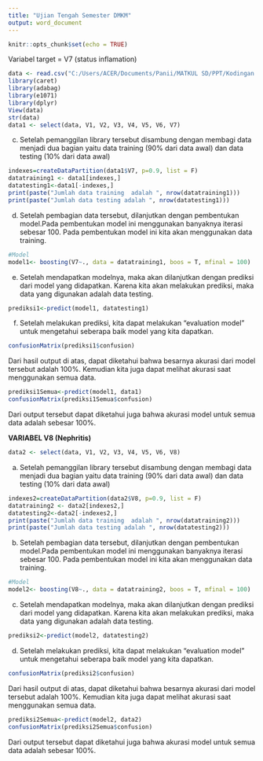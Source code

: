 ---
title: "Ujian Tengah Semester DMKM"
output: word_document
---

```{r setup, include=FALSE}
knitr::opts_chunk$set(echo = TRUE)
```
Variabel target = V7 (status inflamation)  
```{r}
data <- read.csv("C:/Users/ACER/Documents/Panii/MATKUL SD/PPT/Kodingan R/DMKM/diagnosis.data", header = FALSE, fileEncoding = "utf-16", sep = ";")
library(caret)
library(adabag)
library(e1071)
library(dplyr)
View(data)
str(data)
data1 <- select(data, V1, V2, V3, V4, V5, V6, V7)

```

c. Setelah pemanggilan library tersebut disambung dengan membagi data menjadi dua bagian yaitu data training (90% dari data awal) dan data testing (10% dari data awal)    
```{r}
indexes=createDataPartition(data1$V7, p=0.9, list = F)
datatraining1 <- data1[indexes,]
datatesting1<-data1[-indexes,]
print(paste("Jumlah data training  adalah ", nrow(datatraining1)))
print(paste("Jumlah data testing adalah ", nrow(datatesting1)))
```
  
d. Setelah pembagian data tersebut, dilanjutkan dengan pembentukan model.Pada pembentukan model ini menggunakan banyaknya iterasi sebesar 100. Pada pembentukan model ini kita akan menggunakan data training.  
```{r}
#Model
model1<- boosting(V7~., data = datatraining1, boos = T, mfinal = 100)
```
  
e. Setelah mendapatkan modelnya, maka akan dilanjutkan dengan prediksi dari model yang didapatkan. Karena kita akan melakukan prediksi, maka data yang digunakan adalah data testing.  
```{r}
prediksi1<-predict(model1, datatesting1)
```
  
f. Setelah melakukan prediksi, kita dapat melakukan "evaluation model" untuk mengetahui seberapa baik model yang kita dapatkan.  
```{r}
confusionMatrix(prediksi1$confusion)
```
Dari hasil output di atas, dapat diketahui bahwa besarnya akurasi dari model tersebut adalah 100%. Kemudian kita juga dapat melihat akurasi saat menggunakan semua data.  
```{r}
prediksi1Semua<-predict(model1, data1)
confusionMatrix(prediksi1Semua$confusion)
```
Dari output tersebut dapat diketahui juga bahwa akurasi model untuk semua data adalah sebesar 100%.  

**VARIABEL V8 (Nephritis)**  
```{r}
data2 <- select(data, V1, V2, V3, V4, V5, V6, V8)
```
  
a. Setelah pemanggilan library tersebut disambung dengan membagi data menjadi dua bagian yaitu data training (90% dari data awal) dan data testing (10% dari data awal)  
```{r}
indexes2=createDataPartition(data2$V8, p=0.9, list = F)
datatraining2 <- data2[indexes2,]
datatesting2<-data2[-indexes2,]
print(paste("Jumlah data training  adalah ", nrow(datatraining2)))
print(paste("Jumlah data testing adalah ", nrow(datatesting2)))
```
  

b. Setelah pembagian data tersebut, dilanjutkan dengan pembentukan model.Pada pembentukan model ini menggunakan banyaknya iterasi sebesar 100. Pada pembentukan model ini kita akan menggunakan data training.  
```{r}
#Model
model2<- boosting(V8~., data = datatraining2, boos = T, mfinal = 100)
```
  
c. Setelah mendapatkan modelnya, maka akan dilanjutkan dengan prediksi dari model yang didapatkan. Karena kita akan melakukan prediksi, maka data yang digunakan adalah data testing. 
```{r}
prediksi2<-predict(model2, datatesting2)
```
  
d. Setelah melakukan prediksi, kita dapat melakukan "evaluation model" untuk mengetahui seberapa baik model yang kita dapatkan.  
```{r}
confusionMatrix(prediksi2$confusion)
```
Dari hasil output di atas, dapat diketahui bahwa besarnya akurasi dari model tersebut adalah 100%. Kemudian kita juga dapat melihat akurasi saat menggunakan semua data.  
```{r}
prediksi2Semua<-predict(model2, data2)
confusionMatrix(prediksi2Semua$confusion)
```
Dari output tersebut dapat diketahui juga bahwa akurasi model untuk semua data adalah sebesar 100%.  

